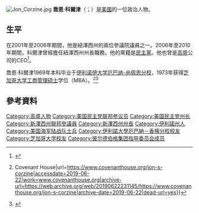 [[File:Jon_Corzine.jpg|thumb]]
'''喬恩·科爾津'''（{{lang-en|Jon Corzine}}；{{bd|1947年|1月1日}}）是[[美國|美國]]的一位政治人物。

==生平==
在2001年至2006年期間，他是紐澤西州的兩位參議院議員之一。2006年至2010年期間，科爾津曾經擔任紐澤西州州長職務。他的黨籍是[[民主黨_(美國)|民主黨]]。他也曾是[[高盛|高盛]]公司的CEO<ref>{{cite news|url=http://www.independent.co.uk/news/business/analysis-and-features/what-price-the-new-democracy-goldman-sachs-conquers-europe-6264091.html|title=What price the new democracy? Goldman Sachs conquers Europe|last=Foley|first=Stephen|date=November 18, 2011|work=The Independent|accessdate=November 18, 2011|location=London|archive-date=2011-11-19|archive-url=https://web.archive.org/web/20111119093535/http://www.independent.co.uk/news/business/analysis-and-features/what-price-the-new-democracy-goldman-sachs-conquers-europe-6264091.html|dead-url=no}}</ref>。

喬恩·科爾津1969年本科毕业于[[伊利诺伊大学厄巴纳-尚佩恩分校|伊利诺伊大学厄巴纳-尚佩恩分校]]，1973年获得[[芝加哥大学|芝加哥大学]][[工商管理硕士|工商管理硕士]]学位（MBA）。<ref>{{Cite web|title=Jon S. Corzine {{!}} Covenant House|url=https://www.covenanthouse.org/jon-s-corzine|accessdate=2019-06-22|work=www.covenanthouse.org|archive-url=https://web.archive.org/web/20190622231145/https://www.covenanthouse.org/jon-s-corzine|archive-date=2019-06-22|dead-url=yes}}</ref><ref>{{Cite news|title=In Tumult of Trump, Jon Corzine Seeks a Wall Street Comeback|url=https://www.nytimes.com/2017/05/18/business/dealbook/jon-corzine-wall-street-comeback.html|newspaper=The New York Times|date=2017-05-18|accessdate=2019-06-22|issn=0362-4331|language=en-US|first=Ben|last=Protess|archive-date=2020-11-12|archive-url=https://web.archive.org/web/20201112000519/https://www.nytimes.com/2017/05/18/business/dealbook/jon-corzine-wall-street-comeback.html|dead-url=no}}</ref>

== 參考資料 ==
{{reflist}}

{{Authority control}}
{{DEFAULTSORT:Corzine, Jon}}
[[Category:高盛人物|Category:高盛人物]]
[[Category:美国民主党联邦参议员|Category:美国民主党联邦参议员]]
[[Category:美国民主党州长|Category:美国民主党州长]]
[[Category:新澤西州聯邦參議員|Category:新澤西州聯邦參議員]]
[[Category:新澤西州州長|Category:新澤西州州長]]
[[Category:伊利諾州人|Category:伊利諾州人]]
[[Category:美国海军陆战队士兵|Category:美国海军陆战队士兵]]
[[Category:伊利諾大學厄巴納－香檳分校校友|Category:伊利諾大學厄巴納－香檳分校校友]]
[[Category:芝加哥大学校友|Category:芝加哥大学校友]]
[[Category:彼尔德伯格集团指导委员会成员|Category:彼尔德伯格集团指导委员会成员]]